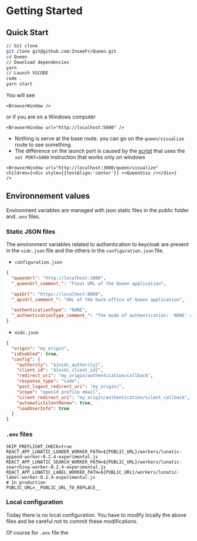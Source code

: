 # Getting Started



## Quick Start

```bash
// Git clone
git clone git@github.com:InseeFr/Queen.git
cd Queen
// Download dependencies
yarn
// Launch VSCODE
code .
yarn start
```

You will see

```mdx-code-block
<BrowserWindow />
```

or if you are on a Windows computer

```mdx-code-block
<BrowserWindow url="http://localhost:5000" />
```

- Nothing is serve at the base route. you can go on the `queen/visualize` route to see something.
- The difference on the launch port is caused by the [script](https://github.com/InseeFr/Queen/blob/781595774fa44a738812b6ac25e3af3aa0a2e40d/package.json) that uses the `set PORT=5000` instruction that works only on windows

```mdx-code-block
<BrowserWindow url="http://localhost:3000/queen/visualize"
children={<div style={{textAlign:'center'}} ><QueenVisu /></div>}
/>
```

## Environnement values

Environment variables are managed with json static files in the public folder and `.env` files.

### Static JSON files

The environment variables related to authentication to keycloak are present in the `oidc.json` file and the others in the `configuration.json` file.

- `configuration.json`

```json
{
  "queenUrl": "http://localhost:3000",
  "_queenUrl_comment_": "Final URL of the Queen application",

  "apiUrl": "https://localhost:8080",
  "_apiUrl_comment_": "URL of the back-office of Queen application",

  "authenticationType": "NONE",
  "_authenticationType_comment_": "The mode of authentication: 'NONE' or 'OIDC'"
}
```

- `oidc.json`

```json
{
  "origin": "my_origin",
  "isEnabled": true,
  "config": {
    "authority": "${oidc_authority}",
    "client_id": "${oidc_client_id}",
    "redirect_uri": "my_origin/authentication/callback",
    "response_type": "code",
    "post_logout_redirect_uri": "my_origin/",
    "scope": "openid profile email",
    "silent_redirect_uri": "my_origin/authentication/silent_callback",
    "automaticSilentRenew": true,
    "loadUserInfo": true
  }
}
```

### `.env` files

```
SKIP_PREFLIGHT_CHECK=true
REACT_APP_LUNATIC_LOADER_WORKER_PATH=${PUBLIC_URL}/workers/lunatic-append-worker-0.2.4-experimental.js
REACT_APP_LUNATIC_SEARCH_WORKER_PATH=${PUBLIC_URL}/workers/lunatic-searching-worker-0.2.4-experimental.js
REACT_APP_LUNATIC_LABEL_WORKER_PATH=${PUBLIC_URL}/workers/lunatic-label-worker-0.2.4-experimental.js
# In production
PUBLIC_URL=__PUBLIC_URL_TO_REPLACE__
```

### Local configuration

Today there is no local configuration. You have to modify locally the above files and be careful not to commit these modifications.

Of course for `.env` file the